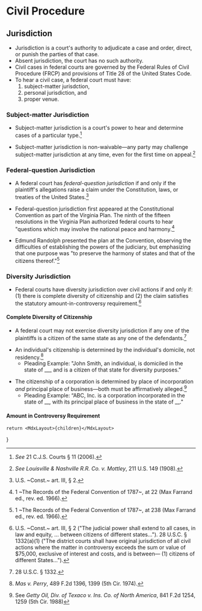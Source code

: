 

# Civil Procedure

## Jurisdiction
- Jurisdiction is a court's authority to adjudicate a case and order, direct, or punish the parties of that case.
- Absent jurisdiction, the court has no such authority.
- Civil cases in federal courts are governed by the Federal Rules of Civil Procedure (FRCP) and provisions of Title 28 of the United States Code.
- To hear a civil case, a federal court must have:
  1. subject-matter jurisdction,
  2. personal jurisdiction, and
  3. proper venue.  

### Subject-matter Jurisdiction
- Subject-matter jurisdiction is a court's power to hear and determine cases of a particular type.[^21_cjs]
[^21_cjs]: _See_ 21 C.J.S. Courts § 11 (2006).
- Subject-matter jurisdiction is non-waivable—any party may challenge subject-matter jurisdiction at any time, even for the first time on appeal.[^mottley]
[^mottley]: _See_ _Louisville & Nashville R.R. Co. v. Mottley_, 211 U.S. 149 (1908).

### Federal-question Jurisdiction
- A federal court has _federal-question jurisdiction_ if and only if the plaintiff's allegations raise a claim under the Constitution, laws, or treaties of the United States.[^art3_s2]
[^art3_s2]: U.S. ~Const.~ art. III, § 2.
  - Federal-question jurisdiction first appeared at the Constitutional Convention as part of the Virginia Plan. The ninth of the fifteen resolutions in the Virginia Plan authorized federal courts to hear "questions which may involve the national peace and harmony.[^farrand] 
  [^farrand]: 1 ~The Records of the Federal Convention of 1787~, at 22 (Max Farrand ed., rev. ed. 1966).
  - Edmund Randolph presented the plan at the Convention, observing the difficulties of establishing the powers of the judiciary, but emphasizing that one purpose was "to preserve the harmony of states and that of the citizens thereof."[^randolph]
  [^randolph]: 1 ~The Records of the Federal Convention of 1787~, at 238 (Max Farrand ed., rev. ed. 1966).

### Diversity Jurisdiction
- Federal courts have diversity jurisdiction over civil actions if and only if: (1) there is complete diversity of citizenship and (2) the claim satisfies the statutory amount-in-controversy requirement.[^diversity]

[^diversity]: U.S. ~Const.~ art. III, § 2 ("The judicial power shall extend to all cases, in law and equity, ... between citizens of different states..."). 28 U.S.C. § 1332(a)(1) ("The district courts shall have original jurisdiction of all civil actions where the matter in controversy exceeds the sum or value of $75,000, exclusive of interest and costs, and is between— (1) citizens of different States...").

#### Complete Diversity of Citizenship
- A federal court may not exercise diversity jurisdiction if any one of the plaintiffs is a citizen of the same state as any one of the defendants.[^28_usc_1332]
[^28_usc_1332]: 28 U.S.C. § 1332.
- An individual's citizenship is determined by the individual's domicile, not residency.[^diversity_domicile]
  - Pleading Example: "John Smith, an individual, is domiciled in the state of ___ and is a citizen of that state for diversity purposes."
[^diversity_domicile]: _Mas v. Perry_, 489 F.2d 1396, 1399 (5th Cir. 1974).
- The citizenship of a corporation is determined by place of incorporation _and_ principal place of business—both must be affirmatively alleged.[^corporation_citizenship]
  - Pleading Example: “ABC, Inc. is a corporation incorporated in the state of __, with its principal place of business in the state of __."
[^corporation_citizenship]: See _Getty Oil, Div. of Texaco v. Ins. Co. of North America_, 841 F.2d 1254, 1259 (5th Cir. 1988)

#### Amount in Controversy Requirement

    return <MdxLayout>{children}</MdxLayout>

}